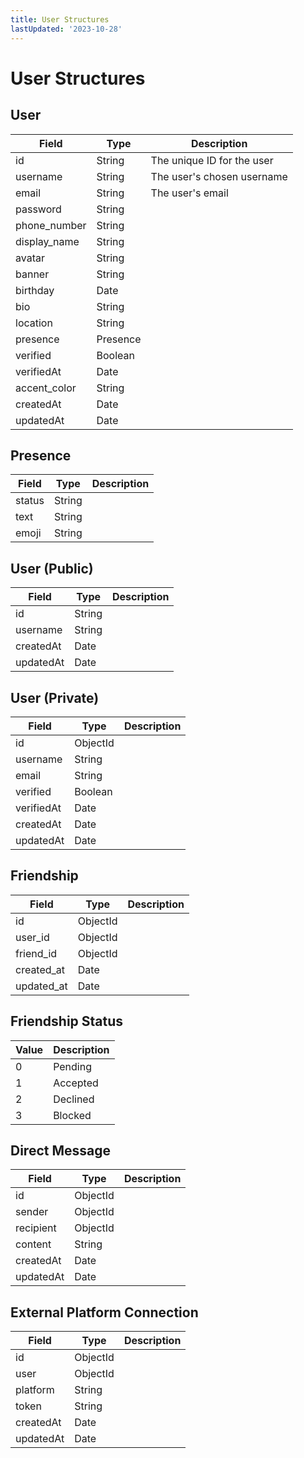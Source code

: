 ```yaml
---
title: User Structures
lastUpdated: '2023-10-28'
---
```


<Alert
  type="warning"
  label="In Progress"
  content="This page is a work in progress. It may be incomplete or contain inaccuracies. Check back later for updates."
/>

# User Structures

## User

| Field        | Type     | Description                |
| ------------ | -------- | -------------------------- |
| id           | String   | The unique ID for the user |
| username     | String   | The user's chosen username |
| email        | String   | The user's email           |
| password     | String   |                            |
| phone_number | String   |                            |
| display_name | String   |                            |
| avatar       | String   |                            |
| banner       | String   |                            |
| birthday     | Date     |                            |
| bio          | String   |                            |
| location     | String   |                            |
| presence     | Presence |                            |
| verified     | Boolean  |                            |
| verifiedAt   | Date     |                            |
| accent_color | String   |                            |
| createdAt    | Date     |                            |
| updatedAt    | Date     |                            |

## Presence

| Field  | Type   | Description |
| ------ | ------ | ----------- |
| status | String |             |
| text   | String |             |
| emoji  | String |             |

## User (Public)

| Field     | Type   | Description |
| --------- | ------ | ----------- |
| id        | String |             |
| username  | String |             |
| createdAt | Date   |             |
| updatedAt | Date   |             |

## User (Private)

| Field      | Type     | Description |
| ---------- | -------- | ----------- |
| id         | ObjectId |             |
| username   | String   |             |
| email      | String   |             |
| verified   | Boolean  |             |
| verifiedAt | Date     |             |
| createdAt  | Date     |             |
| updatedAt  | Date     |             |

## Friendship

| Field      | Type     | Description |
| ---------- | -------- | ----------- |
| id         | ObjectId |             |
| user_id    | ObjectId |             |
| friend_id  | ObjectId |             |
| created_at | Date     |             |
| updated_at | Date     |             |

## Friendship Status

| Value | Description |
| ----- | ----------- |
| 0     | Pending     |
| 1     | Accepted    |
| 2     | Declined    |
| 3     | Blocked     |

## Direct Message

| Field     | Type     | Description |
| --------- | -------- | ----------- |
| id        | ObjectId |             |
| sender    | ObjectId |             |
| recipient | ObjectId |             |
| content   | String   |             |
| createdAt | Date     |             |
| updatedAt | Date     |             |

## External Platform Connection

| Field     | Type     | Description |
| --------- | -------- | ----------- |
| id        | ObjectId |             |
| user      | ObjectId |             |
| platform  | String   |             |
| token     | String   |             |
| createdAt | Date     |             |
| updatedAt | Date     |             |
